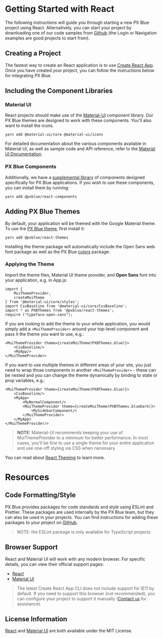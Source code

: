 
# Getting Started with React

The following instructions will guide you through starting a new PX Blue project using React. Alternatively, you can start your project by downloading one of our code samples from [Github](https://github.com/pxblue) (the Login or Navigation examples are good projects to start from).

## Creating a Project

The fastest way to create an React application is to use [Create React App](https://github.com/facebookincubator/create-react-app). Once you have created your project, you can follow the instructions below for integrating PX Blue.

## Including the Component Libraries

### Material UI

React projects should make use of the [Material-UI](https://material-ui.com/) component library. Our PX Blue themes are designed to work with these components. You'll also want to install the icons.

```
yarn add @material-ui/core @material-ui/icons
```

For detailed documentation about the various components available in Material UI, as well as sample code and API reference, refer to the [Material UI Documentation](https://material-ui.com/).

### PX Blue Components

Additionally, we have a [supplemental library](https://github.com/pxblue/react-component-library/tree/dev) of components designed specifically for PX Blue applications. If you wish to use these components, you can install them by running:

```
yarn add @pxblue/react-components
```

## Adding PX Blue Themes

By default, your application will be themed with the Google Material theme. To use the [PX Blue theme](https://www.npmjs.com/package/@pxblue/react-themes), first install it:

```
yarn add @pxblue/react-themes
```

Installing the theme package will automatically include the Open Sans web font package as well as the PX Blue [colors](https://www.npmjs.com/package/@pxblue/colors) package.

### Applying the Theme

Import the theme files, Material UI theme provider, and **Open Sans** font into your application, e.g. in App.js:

```
import {
    MuiThemeProvider,
    createMuiTheme
} from '@material-ui/core/styles';
import CssBaseline from '@material-ui/core/CssBaseline';
import * as PXBThemes from '@pxblue/react-themes';
require ("typeface-open-sans");
```

If you are looking to add the theme to your whole application, you would simply add a `<MuiThemeProvider>` around your top-level component and pass it the theme you want to use, e.g.:

```
<MuiThemeProvider theme={createMuiTheme(PXBThemes.blue)}>
    <CssBaseline/>
    <MyApp/>
</MuiThemeProvider>
```

If you want to use multiple themes in different areas of your site, you just need to wrap those components in another `<MuiThemeProvider>` - these can be nested and you can change the theme dynamically by binding to state or prop variables, e.g.:

```
<MuiThemeProvider theme={createMuiTheme(PXBThemes.blue)}>
    <CssBaseline/>
    <MyApp>
        <MyNormalComponent/>
        <MuiThemeProvider theme={createMuiTheme(PXBThemes.blueDark)}>
            <MySidebarComponent/>
        </MuiThemeProvider>
    </MyApp>
</MuiThemeProvider/>
```

> **NOTE:** Material-UI recommends keeping your use of MuiThemeProvider to a minimum for better performance. In most cases, you'll be fine to use a single theme for your entire application and use one-off styling via CSS when necessary.

You can read about [React Theming](https://material-ui-next.com/customization/themes/) to learn more.

<Divider />

# Resources

## Code Formatting/Style

PX Blue provides packages for code standards and style using ESLint and Prettier. These packages are used internally by the PX Blue team, but they can also be used in your projects. You can find instructions for adding these packages to your project on [GitHub](https://github.com/pxblue/code-standards).

> NOTE: the ESLint package is only available for TypeScript projects.

## Browser Support

React and Material UI will work with any modern browser. For specific details, you can view their official support pages:

-   [React](https://facebook.github.io/create-react-app/docs/supported-browsers-features)
-   [Material UI](https://material-ui.com/getting-started/supported-platforms/)

> The latest Create React App CLI does not include support for IE11 by default. If you need to support this browser (not recommended), you can configure your project to support it manually ([Contact us](/community/contactus) for assistance).

## License Information

[React](https://github.com/facebook/react/blob/master/LICENSE) and [Material UI](https://github.com/mui-org/material-ui/blob/master/LICENSE) are both available under the MIT License.
